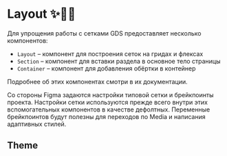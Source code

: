 

<Meta title="Dev / Emotion / Layout" />

# Layout ✨🧱🤖

Для упрощения работы с сетками GDS предоставляет несколько компонентов:

-   `Layout` – компонент для построения сеток на гридах и флексах
-   `Section` – компонент для вставки раздела в основное тело страницы
-   `Container` – компонент для добавления обёртки в контейнер

Подробнее об этих компонентах смотри в их документации.

Со стороны Figma задаются настройки типовой сетки и брейкпоинты проекта. Настройки сетки используются прежде всего внутри этих вспомогательных компонентов в качестве дефолтных. Переменные брейкпоинтов будут полезны для переходов по Media и написания адаптивных стилей.

## Theme

<Props of={LayoutTheme} />
